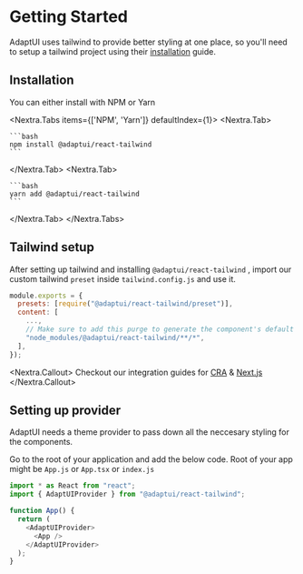 # Getting Started

AdaptUI uses tailwind to provide better styling at one place, so you'll need to
setup a tailwind project using their
[installation](https://tailwindcss.com/docs/installation) guide.

## Installation

You can either install with NPM or Yarn

<Nextra.Tabs items={['NPM', 'Yarn']} defaultIndex={1}>
  <Nextra.Tab>

    ```bash
    npm install @adaptui/react-tailwind
    ```

  </Nextra.Tab>
  <Nextra.Tab>

    ```bash
    yarn add @adaptui/react-tailwind
    ```

  </Nextra.Tab>
</Nextra.Tabs>

## Tailwind setup

After setting up tailwind and installing `@adaptui/react-tailwind` , import our
custom tailwind `preset` inside `tailwind.config.js` and use it.

```js
module.exports = {
  presets: [require("@adaptui/react-tailwind/preset")],
  content: [
    ...,
    // Make sure to add this purge to generate the component's default styling
    "node_modules/@adaptui/react-tailwind/**/*",
  ],
});
```

<Nextra.Callout>
  Checkout our integration guides for [CRA](/guides/usage-with-cra) &
  [Next.js](/guides/usage-with-nextjs)
</Nextra.Callout>

## Setting up provider

AdaptUI needs a theme provider to pass down all the neccesary styling for the
components.

Go to the root of your application and add the below code. Root of your app
might be `App.js` or `App.tsx` or `index.js`

```js filename="App.js" /AdaptUIProvider/ {2}
import * as React from "react";
import { AdaptUIProvider } from "@adaptui/react-tailwind";

function App() {
  return (
    <AdaptUIProvider>
      <App />
    </AdaptUIProvider>
  );
}
```
